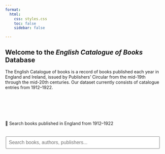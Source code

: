 ```yaml
---
format:
  html:
    css: styles.css
    toc: false
    sidebar: false

---
```


<div class="full-width-title">

  
## Welcome to the <em>English Catalogue of Books</em> Database

The English Catalogue of books is a record of books published each year in England and Ireland, issued by Publishers’ Circular from the mid-19th through the mid-20th centuries. Our dataset currently consists of catalogue entries from 1912–1922.


</div>

<div style="margin-top: 100px;"></div>

<div class="center-text">
🔎 Search books published in England from 1912–1922
</div>

<div style="margin-top: 20px;"></div>

<div style="display: flex; flex-direction: column; align-items: center;">

<input type="text" id="searchInput" placeholder="Search books, authors, publishers..." style="width: 500px; height: 40px; font-size: 16px; padding: 8px;">

 <div id="searchResults" style="margin-top: 1rem; width: 500px; text-align: center;"></div>

<script src="https://cdn.jsdelivr.net/npm/fuse.js@6.6.2"></script>
<script>
  // Load the combined JSON once
  fetch("data/all_years.json")
    .then(response => response.json())
    .then(data => {
      // Setup Fuse
      const options = {
        keys: ["title", "author(s)", "publisher", "catalogue_year"],
        threshold: 0.4,
      };
      const fuse = new Fuse(data, options);

      const input = document.getElementById("searchInput");
      const resultsDiv = document.getElementById("searchResults");

      input.addEventListener("keydown", function(event) {
        if (event.key === "Enter") {
          const query = input.value.trim();
          if (!query) {
            resultsDiv.innerHTML = "";
            return;
          }
          const results = fuse.search(query);

          if (results.length === 0) {
            resultsDiv.innerHTML = "<p>No results found.</p>";
            return;
          }

          // Filter duplicates based on title + author_name
          const seen = new Set();
          const uniqueResults = [];

          for (const r of results) {
            const item = r.item;
            const key = (item.title || "").toLowerCase() + "||" + (item.author_name || "").toLowerCase();
            if (!seen.has(key)) {
              seen.add(key);
              uniqueResults.push(r);
            }
          }

          const safePrint = (value) => {
            return (value === null || value === undefined || value === "") ? "null" : value;
          };

          const html = uniqueResults.slice(0, 10).map(r => {
            const item = r.item;
            return `
              <div style="margin-bottom: 1rem; padding-bottom: 0.5rem; border-bottom: 1px solid #ccc; text-align: left;">
                <div><span style="font-weight: bold;">Title:</span> ${safePrint(item.title)}</div>
                <div><span style="font-weight: bold;">Author:</span> ${safePrint(item.author_name)}</div>
                <div><span style="font-weight: bold;">Publisher:</span> ${safePrint(item.publisher)}</div>
                <div><span style="font-weight: bold;">Year:</span> ${safePrint(item.catalogue_year)}</div>
              </div>
            `;
          }).join("");

          const resultCount = `<p><strong>${uniqueResults.length} result${uniqueResults.length !== 1 ? "s" : ""} found (showing 10):</strong></p>`;
          resultsDiv.innerHTML = resultCount + html;
        }
      });
    });
</script>


</div>